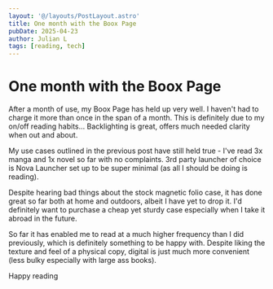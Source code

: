 ```yaml
---
layout: '@/layouts/PostLayout.astro'
title: One month with the Boox Page
pubDate: 2025-04-23
author: Julian L
tags: [reading, tech]
---
```

# One month with the Boox Page

After a month of use, my Boox Page has held up very well. I haven't had to charge it more than once in the span of a month. This is definitely due to my on/off reading habits... Backlighting is great, offers much needed clarity when out and about.

My use cases outlined in the previous post have still held true - I've read 3x manga and 1x novel so far with no complaints. 3rd party launcher of choice is Nova Launcher set up to be super minimal (as all I should be doing is reading).

Despite hearing bad things about the stock magnetic folio case, it has done great so far both at home and outdoors, albeit I have yet to drop it. I'd definitely want to purchase a cheap yet sturdy case especially when I take it abroad in the future.

So far it has enabled me to read at a much higher frequency than I did previously, which is definitely something to be happy with. Despite liking the texture and feel of a physical copy, digital is just much more convenient (less bulky especially with large ass books).

Happy reading
